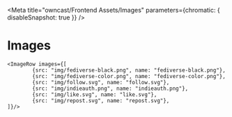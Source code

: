 
<Meta title="owncast/Frontend Assets/Images" parameters={chromatic: { disableSnapshot: true }} />

# Images

    <ImageRow images={[
    		{src: "img/fediverse-black.png", name: "fediverse-black.png"},
    		{src: "img/fediverse-color.png", name: "fediverse-color.png"},
    		{src: "img/follow.svg", name: "follow.svg"},
    		{src: "img/indieauth.png", name: "indieauth.png"},
    		{src: "img/like.svg", name: "like.svg"},
    		{src: "img/repost.svg", name: "repost.svg"},
    ]}/>

